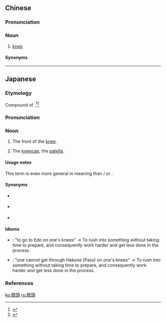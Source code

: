 ==Chinese==
{{zh-forms|s=膝头}}

===Pronunciation===
{{zh-pron
|m=xītóu
|c=sat1 tau4
|c-t=lhip2 heu3
|h=pfs=chhit-thèu;gd=qid5 têu2
|cat=n
}}

===Noun===
{{zh-noun}}

# {{lb|zh|literary|or|Cantonese|Gan|Hakka|Hainan}} [[knee]]

====Synonyms====
{{zh-dial|膝蓋}}

----

==Japanese==
{{ja-kanjitab|yomi=k|ひざ|かしら|k2=がしら|r=y}}

===Etymology===
Compound of {{compound|lang=ja|sort=ひざがしら|膝|tr1=hiza|t1=knee|頭|tr2=kashira|t2=head; top, tip}}.<ref name="KDJ">{{R:Kokugo Dai Jiten}}</ref><ref name="DJR">{{R:Daijirin}}</ref> {{rendaku2|sort=ひざがしら|kashira|gashira}}

===Pronunciation===
{{ja-pron|yomi=k|ひざがしら|acc=3|acc_ref=DJR|acc2=0|acc2_ref=DJR}}

===Noun===
{{ja-noun|ひざがしら}}

# {{lb|ja|anatomy|sort=ひざがしら}} The front of the [[knee]].
# {{lb|ja|anatomy|sort=ひざがしら}} The [[kneecap]], the [[patella]].

====Usage notes====
This term is even more general in meaning than {{m|ja|膝の皿|tr=hiza no sara}} / {{m|ja|膝皿|tr=hiza sara}} or {{m|ja|膝蓋骨|tr=shitsugaikotsu}}.

====Synonyms====
* {{sense|kneecap}} {{ja-r|膝蓋骨|しつがいこつ}}
* {{sense|kneecap}} {{ja-r|膝の皿|ひざ の さら}}
* {{sense|kneecap}} {{ja-r|膝皿|ひざさら}}

====Idioms====
{{der-top|Idioms}}
* {{ja-r|膝頭で江戸へ行く|ひざがしら で ^えど へ いく}}: "to go to Edo on one's knees" → To rush into something without taking time to prepare, and consequently work harder and get less done in the process.
* {{ja-r|膝頭で箱根は越されぬ|ひざがしら で ^はこね は こされぬ}}: "one cannot get through Hakone (Pass) on one's knees" → To rush into something without taking time to prepare, and consequently work harder and get less done in the process.
{{der-bottom}}

===References===
<references/>

[[ko:膝頭]]
[[ru:膝頭]]